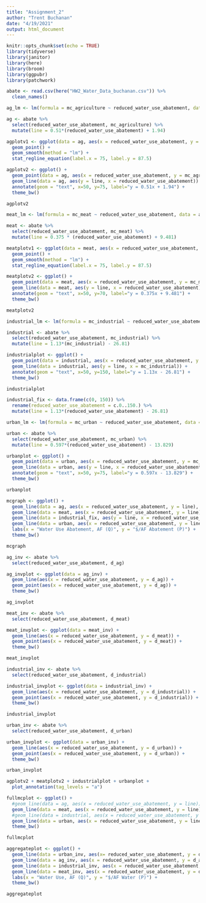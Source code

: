 ```yaml
---
title: "Assignment_2"
author: "Trent Buchanan"
date: "4/19/2021"
output: html_document
---
```


```r
knitr::opts_chunk$set(echo = TRUE)
library(tidyverse)
library(janitor)
library(here)
library(broom)
library(ggpubr)
library(patchwork)
```

```r
abate <- read.csv(here("HW2_Water_Data_buchanan.csv")) %>% 
  clean_names()
```

```r
ag_lm <- lm(formula = mc_agriculture ~ reduced_water_use_abatement, data = abate)

ag <- abate %>% 
  select(reduced_water_use_abatement, mc_agriculture) %>% 
  mutate(line = 0.51*(reduced_water_use_abatement) + 1.94)

agplotv1 <- ggplot(data = ag, aes(x = reduced_water_use_abatement, y = mc_agriculture)) +
  geom_point() + 
  geom_smooth(method = "lm") + 
  stat_regline_equation(label.x = 75, label.y = 87.5)

agplotv2 <- ggplot() +
  geom_point(data = ag, aes(x = reduced_water_use_abatement, y = mc_agriculture)) +
  geom_line(data = ag, aes(y = line, x = reduced_water_use_abatement)) +
  annotate(geom = "text", x=50, y=75, label="y = 0.51x + 1.94") +
  theme_bw() 

agplotv2
```

```r
meat_lm <- lm(formula = mc_meat ~ reduced_water_use_abatement, data = abate)

meat <- abate %>% 
  select(reduced_water_use_abatement, mc_meat) %>% 
  mutate(line = 0.375 * (reduced_water_use_abatement) + 9.481)

meatplotv1 <- ggplot(data = meat, aes(x = reduced_water_use_abatement, y = mc_meat)) +
  geom_point() + 
  geom_smooth(method = "lm") + 
  stat_regline_equation(label.x = 75, label.y = 87.5)

meatplotv2 <- ggplot() +
  geom_point(data = meat, aes(x = reduced_water_use_abatement, y = mc_meat)) +
  geom_line(data = meat, aes(y = line, x = reduced_water_use_abatement)) +
  annotate(geom = "text", x=50, y=70, label="y = 0.375x + 9.481") +
  theme_bw()

meatplotv2
```

```r
industrial_lm <- lm(formula = mc_industrial ~ reduced_water_use_abatement, data = abate)

industrial <- abate %>% 
  select(reduced_water_use_abatement, mc_industrial) %>% 
  mutate(line = 1.13*(mc_industrial) - 26.81)

industrialplot <- ggplot() +
  geom_point(data = industrial, aes(x = reduced_water_use_abatement, y = mc_industrial)) +
  geom_line(data = industrial, aes(y = line, x = mc_industrial)) +
  annotate(geom = "text", x=50, y=150, label="y = 1.13x - 26.81") +
  theme_bw()

industrialplot

industrial_fix <- data.frame(c(0, 150)) %>% 
  rename(reduced_water_use_abatement = c.0..150.) %>% 
  mutate(line = 1.13*(reduced_water_use_abatement) - 26.81)
```

```r
urban_lm <- lm(formula = mc_urban ~ reduced_water_use_abatement, data = abate)

urban <- abate %>% 
  select(reduced_water_use_abatement, mc_urban) %>% 
  mutate(line = 0.597*(reduced_water_use_abatement) - 13.829)

urbanplot <- ggplot() +
  geom_point(data = urban, aes(x = reduced_water_use_abatement, y = mc_urban)) +
  geom_line(data = urban, aes(y = line, x = reduced_water_use_abatement)) +
  annotate(geom = "text", x=50, y=75, label="y = 0.597x - 13.829") +
  theme_bw()

urbanplot
```

```r
mcgraph <- ggplot() +
  geom_line(data = ag, aes(x = reduced_water_use_abatement, y = line), color = "green") +
  geom_line(data = meat, aes(x = reduced_water_use_abatement, y = line), color = "red") +
  geom_line(data = industrial_fix, aes(y = line, x = reduced_water_use_abatement), color = "grey") +
  geom_line(data = urban, aes(x = reduced_water_use_abatement, y = line), color = "black") +
  labs(x = "Water Use Abatement, AF (Q)", y = "$/AF Abatement (P)") +
  theme_bw()

mcgraph
```



```r
ag_inv <- abate %>% 
  select(reduced_water_use_abatement, d_ag)

ag_invplot <- ggplot(data = ag_inv) +
  geom_line(aes(x = reduced_water_use_abatement, y = d_ag)) +
  geom_point(aes(x = reduced_water_use_abatement, y = d_ag)) +
  theme_bw()

ag_invplot
```

```r
meat_inv <- abate %>% 
  select(reduced_water_use_abatement, d_meat)

meat_invplot <- ggplot(data = meat_inv) +
  geom_line(aes(x = reduced_water_use_abatement, y = d_meat)) +
  geom_point(aes(x = reduced_water_use_abatement, y = d_meat)) +
  theme_bw()

meat_invplot
```

```r
industrial_inv <- abate %>% 
  select(reduced_water_use_abatement, d_industrial)

industrial_invplot <- ggplot(data = industrial_inv) +
  geom_line(aes(x = reduced_water_use_abatement, y = d_industrial)) +
  geom_point(aes(x = reduced_water_use_abatement, y = d_industrial)) +
  theme_bw()

industrial_invplot
```

```r
urban_inv <- abate %>% 
  select(reduced_water_use_abatement, d_urban)

urban_invplot <- ggplot(data = urban_inv) +
  geom_line(aes(x = reduced_water_use_abatement, y = d_urban)) +
  geom_point(aes(x = reduced_water_use_abatement, y = d_urban)) +
  theme_bw()

urban_invplot
```

```r
agplotv2 + meatplotv2 + industrialplot + urbanplot +
  plot_annotation(tag_levels = "a")

fullmcplot <- ggplot() +
  #geom_line(data = ag, aes(x = reduced_water_use_abatement, y = line)) +
  geom_line(data = meat, aes(x = reduced_water_use_abatement, y = line)) +
  #geom_line(data = industrial, aes(x = reduced_water_use_abatement, y = line)) +
  geom_line(data = urban, aes(x = reduced_water_use_abatement, y = line)) +
  theme_bw()

fullmcplot
```


```r
aggregateplot <- ggplot() +
  geom_line(data = urban_inv, aes(x= reduced_water_use_abatement, y = d_urban), color = "black") +
  geom_line(data = ag_inv, aes(x = reduced_water_use_abatement, y = d_ag), color = "green") +
  geom_line(data = industrial_inv, aes(x = reduced_water_use_abatement, y = d_industrial), color = "grey") +
  geom_line(data = meat_inv, aes(x = reduced_water_use_abatement, y = d_meat), color = "red") +
  labs(x = "Water Use, AF (Q)", y = "$/AF Water (P)") +
  theme_bw()

aggregateplot
```

